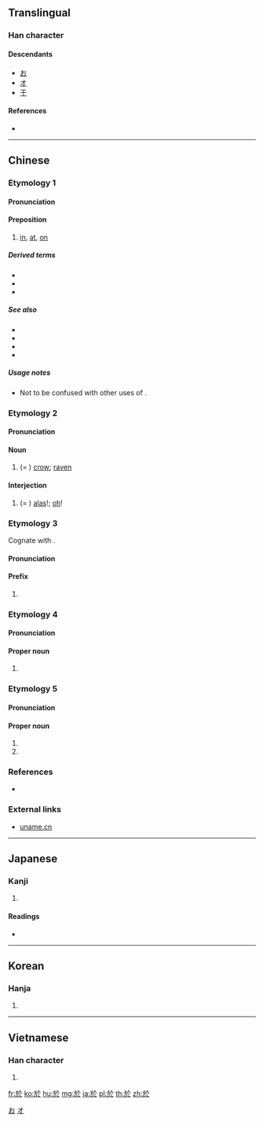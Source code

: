 {{also|于}}
==Translingual==
{{stroke order|type=animate}}

===Han character===
{{Han char|rn=70|rad=方|as=04|sn=8|four=08233|canj=YSOY|ids=⿰方仒}}

====Descendants====
* [[お]]
* [[オ]]
* [[于]]

====References====
* {{Han ref|kx=0481.110|dkj=13628|dj=0843.070|hdz=32175.020|uh=65BC|ud=26044|bh=A9F3|bd=43507}}

[[Category:Han characters from which hiragana were derived|お]]
[[Category:Han characters from which katakana were derived|オ]]

----

==Chinese==

===Etymology 1===
{{zh-forms|s=于|t2=于|alt=扵}}

====Pronunciation====
{{zh-pron
|m=yú
|c=jyu1
|h=pfs=yì
|mn=î
|w=
|mc=1
|oc=2
|ma=
|cat=prep,pn
}}

====Preposition====
{{zh-prep}}

# [[in]], [[at]], [[on]]
#: {{zh-x|生 於 @1980 年|born '''in''' 1980}}

=====Derived terms=====
* {{zh-l|於今}}
* {{zh-l|於是}}
* {{zh-l|關於}}

=====See also=====
* {{zh-l|在}}
* {{zh-l|給}}
* {{zh-l|對}}
* {{zh-l|從}}

=====Usage notes=====
* Not to be confused with other uses of {{zh-l|于}}.

===Etymology 2===
{{zh-forms|alt=扵}}

====Pronunciation====
{{zh-pron
|m=wū
|c=wu1
|h=pfs=
|mn=
|w=
|mc=2
|oc=1
|ma=
|cat=intj,n
}}

====Noun====
{{zh-noun}}

# (= {{zh-l|烏}}) [[crow]]; [[raven]]

====Interjection====
{{zh-interj}}

# (= {{zh-l|烏}}) [[alas]]!; [[oh]]!

===Etymology 3===

Cognate with {{zh-l|阿}}.

====Pronunciation====
{{zh-pron
|m=wū
|c=wu1
|h=pfs=
|mn=
|w=
|mc=
|oc=
|ma=
|cat=pref
}}

====Prefix====
{{zh-pref}}

# {{zh-only used in|於菟/於檡/於兔/於䖘|tiger}}

===Etymology 4===

====Pronunciation====
{{zh-pron
|m=Yū,Yú,2nb=Taiwan
|c=jyu4
|h=pfs=
|mn=
|w=
|mc=1
|oc=2
|ma=
|cat=propn
}}

====Proper noun====
{{zh-proper noun}}

# {{surname|lang=zh}}

===Etymology 5===

====Pronunciation====
{{zh-pron
|m=yú
|c=jyu1
|h=pfs=
|mn=
|w=
|mc=1
|oc=2
|ma=
|cat=propn
}}

====Proper noun====
{{zh-proper noun}}

# {{only used in|於陵|lang=zh}} <!-- simplified form is 於陵 -->
# {{zh-only used in|於潛/於潜}}

===References===
* {{qualifier|Min Nan}} {{thcwdq|於}}

===External links===
* [http://www.uname.cn/html/Surname/2_2661.shtml uname.cn]

{{zh-cat|Elementary}}

----

==Japanese==

===Kanji===
{{ja-kanji|grade=|rs=方04}}

# {{defn|lang=ja|sort=方04}}

====Readings====
* {{ja-readings|on=[[お]] (o), [[よ]] (yo)|kun=[[あう]] (au), [[より]] (yori), [[おいて]] (oite)}}

----

==Korean==

===Hanja===
{{ko-hanja|hangeul=[[어]], [[오]]|eumhun=어조사 어, 감탄사 오|rv=eo, o|mr=ŏ, o|y=e, o}}

# {{defn|lang=ko|sort=方04}}

----

==Vietnamese==

===Han character===
{{vi-hantu|[[ư]], [[ơ]], [[ở]], [[ưa]], [[ô]], [[ờ]], [[ớ]], [[thờ]], [[ứ]]|rs=方04}}

# {{defn|lang=vi|sort=方04}}

[[fr:於]]
[[ko:於]]
[[hu:於]]
[[mg:於]]
[[ja:於]]
[[pl:於]]
[[th:於]]
[[zh:於]]